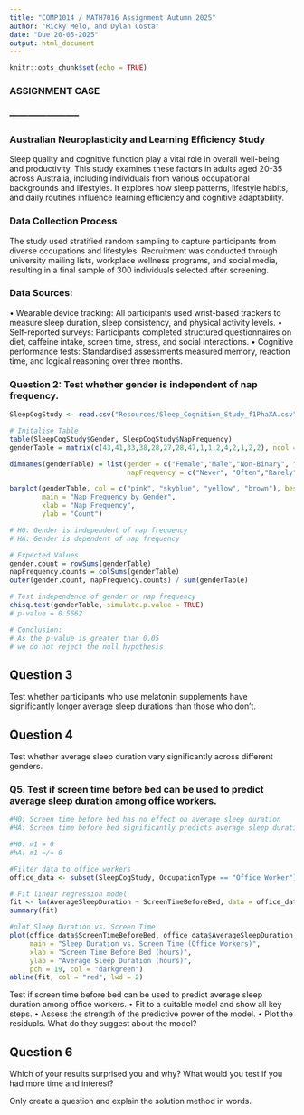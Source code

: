 ```yaml
---
title: "COMP1014 / MATH7016 Assignment Autumn 2025"
author: "Ricky Melo, and Dylan Costa"
date: "Due 20-05-2025"
output: html_document
---
```


```r
knitr::opts_chunk$set(echo = TRUE)
```


### ASSIGNMENT CASE
### -----------------------
### Australian Neuroplasticity and Learning Efficiency Study
Sleep quality and cognitive function play a vital role in overall well-being and
productivity. This study examines these factors in adults aged 20-35 across
Australia, including individuals from various occupational backgrounds and
lifestyles. It explores how sleep patterns, lifestyle habits, and daily routines
influence learning efficiency and cognitive adaptability.

### Data Collection Process
The study used stratified random sampling to capture participants from
diverse occupations and lifestyles. Recruitment was conducted through
university mailing lists, workplace wellness programs, and social media,
resulting in a final sample of 300 individuals selected after screening.

### Data Sources:
• Wearable device tracking: All participants used wrist-based trackers to
measure sleep duration, sleep consistency, and physical activity levels.
• Self-reported surveys: Participants completed structured questionnaires on
diet, caffeine intake, screen time, stress, and social interactions.
• Cognitive performance tests: Standardised assessments measured memory,
reaction time, and logical reasoning over three months.



### Question 2: Test whether gender is independent of nap frequency.
```r
SleepCogStudy <- read.csv("Resources/Sleep_Cognition_Study_f1PhaXA.csv")
```

```r
# Initalise Table
table(SleepCogStudy$Gender, SleepCogStudy$NapFrequency)
genderTable = matrix(c(43,41,33,38,28,27,28,47,1,1,2,4,2,1,2,2), ncol = 4)

dimnames(genderTable) = list(gender = c("Female","Male","Non-Binary", "Other"), 
                             napFrequency = c("Never", "Often","Rarely", "Sometimes"))

barplot(genderTable, col = c("pink", "skyblue", "yellow", "brown"), beside = TRUE, legend = rownames(genderTable),
        main = "Nap Frequency by Gender",
        xlab = "Nap Frequency",
        ylab = "Count")   
```


```r
# H0: Gender is independent of nap frequency
# HA: Gender is dependent of nap frequency

# Expected Values
gender.count = rowSums(genderTable)
napFrequency.counts = colSums(genderTable)
outer(gender.count, napFrequency.counts) / sum(genderTable)

# Test independence of gender on nap frequency
chisq.test(genderTable, simulate.p.value = TRUE)
# p-value = 0.5662 

# Conclusion:
# As the p-value is greater than 0.05
# we do not reject the null hypothesis
```



## Question 3
Test whether participants who use melatonin supplements have significantly longer average sleep durations than those who don’t.

## Question 4
Test whether average sleep duration vary significantly across different genders.

### Q5. Test if screen time before bed can be used to predict average sleep duration among office workers.
``` r
#H0: Screen time before bed has no effect on average sleep duration
#HA: Screen time before bed significantly predicts average sleep duration 

#H0: m1 = 0
#hA: m1 =/= 0

#Filter data to office workers
office_data <- subset(SleepCogStudy, OccupationType == "Office Worker")

# Fit linear regression model 
fit <- lm(AverageSleepDuration ~ ScreenTimeBeforeBed, data = office_data)
summary(fit)

#plot Sleep Duration vs. Screen Time 
plot(office_data$ScreenTimeBeforeBed, office_data$AverageSleepDuration,
     main = "Sleep Duration vs. Screen Time (Office Workers)",
     xlab = "Screen Time Before Bed (hours)",
     ylab = "Average Sleep Duration (hours)",
     pch = 19, col = "darkgreen")
abline(fit, col = "red", lwd = 2)

```
Test if screen time before bed can be used to predict average sleep duration among office workers.
• Fit to a suitable model and show all key steps.
• Assess the strength of the predictive power of the model.
• Plot the residuals. What do they suggest about the model?
    

## Question 6
Which of your results surprised you and why? What would you test if you had more time and interest?

Only create a question and explain the solution method in words.

